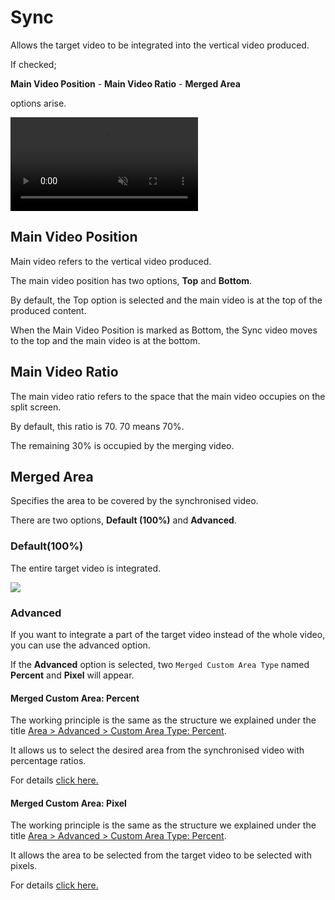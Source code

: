 

# Sync

Allows the target video to be integrated into the vertical video produced.

If checked;

**Main Video Position** - **Main Video Ratio** - **Merged Area**

options arise.


<video autoPlay muted loop controls>
  <source src="/esitle.mp4" type="video/mp4" />
  Your browser does not support the video tag.
</video>



## Main Video Position

Main video refers to the vertical video produced.

The main video position has two options, **Top** and **Bottom**.

By default, the Top option is selected and the main video is at the top of the produced content.

When the Main Video Position is marked as Bottom, the Sync video moves to the top and the main video is at the bottom.


## Main Video Ratio

The main video ratio refers to the space that the main video occupies on the split screen.

By default, this ratio is 70. 70 means 70%.

The remaining 30% is occupied by the merging video.


## Merged Area

Specifies the area to be covered by the synchronised video.

There are two options, **Default (100%)** and **Advanced**.


### Default(100%)

The entire target video is integrated.


<Image src={esitle} width={425} height={600} />



### Advanced

If you want to integrate a part of the target video instead of the whole video, you can use the advanced option.

If the **Advanced** option is selected, two ``Merged Custom Area Type`` named **Percent** and **Pixel** will appear.


#### Merged Custom Area: Percent

The working principle is the same as the structure we explained under the title [Area > Advanced > Custom Area Type: Percent](area/advanced#custom-area-type-percent).


It allows us to select the desired area from the synchronised video with percentage ratios.


For details [click here.](area/advanced#custom-area-type-percent)


#### Merged Custom Area: Pixel

The working principle is the same as the structure we explained under the title [Area > Advanced > Custom Area Type: Percent](area/advanced#custom-area-type-pixel).


It allows the area to be selected from the target video to be selected with pixels.


For details [click here.](area/advanced#custom-area-type-pixel)